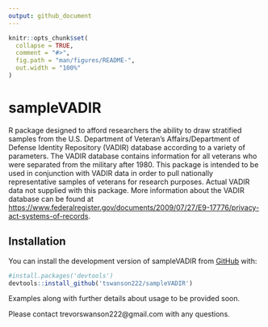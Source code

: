 ```yaml
---
output: github_document
---
```


<!-- README.md is generated from README.Rmd. Please edit that file -->

```r
knitr::opts_chunk$set(
  collapse = TRUE,
  comment = "#>",
  fig.path = "man/figures/README-",
  out.width = "100%"
)
```

# sampleVADIR

<!-- badges: start -->
<!-- badges: end -->

R package designed to afford researchers the ability to draw stratified samples from the U.S. Department of Veteran's Affairs/Department of Defense Identity Repository (VADIR) database according to a variety of parameters. The VADIR database contains information for all veterans who were separated from the military after 1980. This package is intended to be used in conjunction with VADIR data in order to pull nationally representative samples of veterans for research purposes. Actual VADIR data not supplied with this package. More information about the VADIR database can be found at <https://www.federalregister.gov/documents/2009/07/27/E9-17776/privacy-act-systems-of-records>.

## Installation

<!-- You can install the released version of sampleVADIR from [CRAN](https://CRAN.R-project.org) with: -->
You can install the development version of sampleVADIR from [GitHub](https://github.com/tswanson222/sampleVADIR) with:
```r
#install.packages('devtools')
devtools::install_github('tswanson222/sampleVADIR')
```

Examples along with further details about usage to be provided soon.

Please contact trevorswanson222@gmail.com with any questions.
